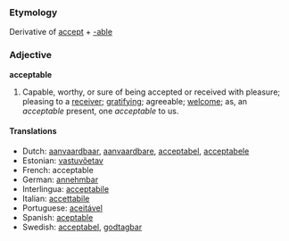 ===Etymology===
Derivative of [[accept]] + [[-able]]

===Adjective===
'''acceptable'''

#Capable, worthy, or sure of being accepted or received with pleasure; pleasing to a [[receiver]]; [[gratifying]]; agreeable; [[welcome]]; as, an ''acceptable'' present, one ''acceptable'' to us.

====Translations====
*Dutch: [[aanvaardbaar]], [[aanvaardbare]], [[acceptabel]], [[acceptabele]]
*Estonian: [[vastuvõetav]]
*French: acceptable
*German: [[annehmbar]]
*Interlingua: [[acceptabile]]
*Italian: [[accettabile]]
*Portuguese: [[aceitável]]
*Spanish: [[aceptable]]
*Swedish: [[acceptabel]], [[godtagbar]]